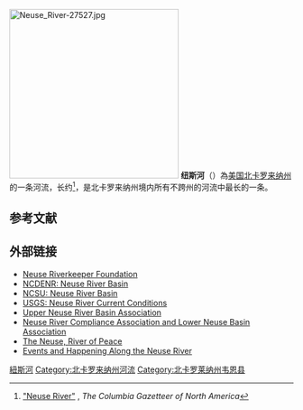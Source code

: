 [[Image:Neuse_River-27527.jpg|300px]]
'''纽斯河'''（{{lang-en|Neuse River}}）為[[美国|美国]][[北卡罗来纳州|北卡罗来纳州]]的一条河流，长约{{convert|275|mi|km}}<ref>[http://www.bartleby.com/69/87/N02287.html "Neuse River"] {{webarchive|url=https://web.archive.org/web/20090609101017/http://www.bartleby.com/69/87/N02287.html |date=2009-06-09 }}, ''The Columbia Gazetteer of North America''</ref>，是北卡罗来纳州境内所有不跨州的河流中最长的一条。

==参考文献==
{{reflist}}

==外部链接==
*[http://www.neuseriver.org Neuse Riverkeeper Foundation] {{Wayback|url=http://www.neuseriver.org/ |date=20160304053735 }}
*[http://portal.ncdenr.org/web/apnep/neuse NCDENR: Neuse River Basin] {{Wayback|url=http://portal.ncdenr.org/web/apnep/neuse |date=20190914023713 }}
*[http://www.water.ncsu.edu/neuse.html NCSU: Neuse River Basin] {{Wayback|url=http://www.water.ncsu.edu/neuse.html |date=20160329172048 }}
*[http://waterdata.usgs.gov/nc/nwis/uv/?site_no=02087183 USGS: Neuse River Current Conditions] {{Wayback|url=http://waterdata.usgs.gov/nc/nwis/uv/?site_no=02087183 |date=20210415122641 }}
*[http://unrba.org/ Upper Neuse River Basin Association] {{Wayback|url=http://unrba.org/ |date=20210415122634 }}
*[http://lnba.net/ Neuse River Compliance Association and Lower Neuse Basin Association] {{Wayback|url=http://lnba.net/ |date=20210415124454 }}
*[https://web.archive.org/web/20150217143555/http://www.riverlaw.us/theneuse.html The Neuse, River of Peace]
*[http://www.neuserivernews.com/ Events and Happening Along the Neuse River] {{Wayback|url=http://www.neuserivernews.com/ |date=20210125234313 }}

{{Coord|35|7|53|N|76|30|14|W|display=title}}

[[Category:紐斯河|]]
[[Category:北卡罗来纳州河流|Category:北卡罗来纳州河流]]
[[Category:北卡罗莱纳州韦恩县|Category:北卡罗莱纳州韦恩县]]